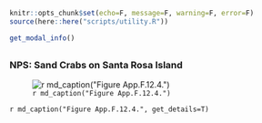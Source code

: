 ```r
knitr::opts_chunk$set(echo=F, message=F, warning=F, error=F)
source(here::here("scripts/utility.R"))
```

```r
get_modal_info()
```

##  {.tabset} 

### NPS: Sand Crabs on Santa Rosa Island

![`r md_caption("Figure App.F.12.4.")`](../img/cinms_cr/App.F.12.4.Emerita_CINP.jpg)

`r md_caption("Figure App.F.12.4.", get_details=T)`